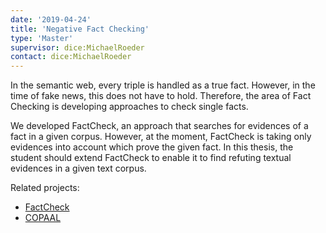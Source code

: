 ```yaml
---
date: '2019-04-24'
title: 'Negative Fact Checking'
type: 'Master'
supervisor: dice:MichaelRoeder
contact: dice:MichaelRoeder
---
```


In the semantic web, every triple is handled as a true fact. However, in the time of fake news, this does not have to hold. Therefore, the area of Fact Checking is developing approaches to check single facts. 

We developed FactCheck, an approach that searches for evidences of a fact in a given corpus. However, at the moment, FactCheck is taking only evidences into account which prove the given fact. In this thesis, the student should extend FactCheck to enable it to find refuting textual evidences in a given text corpus.

Related projects:

* [FactCheck](https://github.com/dice-group/FactCheck)
* [COPAAL](https://github.com/dice-group/COPAAL)
